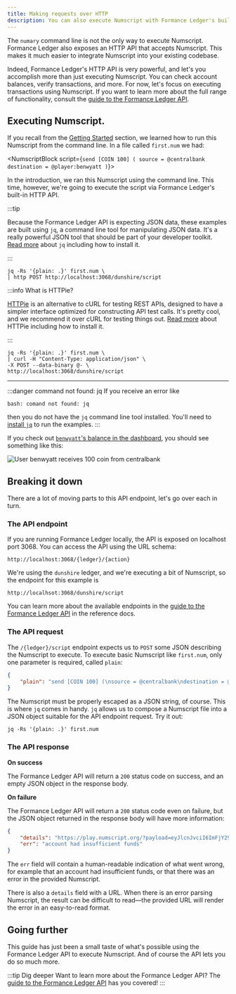 ```yaml
---
title: Making requests over HTTP
description: You can also execute Numscript with Formance Ledger's built-in API server.
---
```




The `numary` command line is not the only way to execute Numscript. Formance Ledger also exposes an HTTP API that accepts Numscript. This makes it much easier to integrate Numscript into your existing codebase.

Indeed, Formance Ledger's HTTP API is very powerful, and let's you accomplish more than just executing Numscript. You can check account balances, verify transactions, and more. For now, let's focus on executing transactions using Numscript. If you want to learn more about the full range of functionality, consult the [guide to the Formance Ledger API](/oss/ledger/api/).

<Prerequisites />

## Executing Numscript.

If you recall from the [Getting Started](/oss/ledger/get-started/hello-world/) section, we learned how to run this Numscript from the command line. In a file called `first.num` we had:

<NumscriptBlock script={`send [COIN 100] (
  source = @centralbank
  destination = @player:benwyatt
)`}></NumscriptBlock>

In the introduction, we ran this Numscript using the command line. This time, however, we're going to execute the script via Formance Ledger's built-in HTTP API.

:::tip

Because the Formance Ledger API is expecting JSON data, these examples are built using `jq`, a command line tool for manipulating JSON data. It's a really powerful JSON tool that should be part of your developer toolkit. [Read more](https://stedolan.github.io/jq/) about `jq` including how to install it.

:::

<Tabs>
  <TabItem value="httpie" label="HTTPie">

```shell
jq -Rs '{plain: .}' first.num \
| http POST http://localhost:3068/dunshire/script
```

:::info What is HTTPie?

[HTTPie](https://httpie.io/) is an alternative to cURL for testing REST APIs, designed to have a simpler interface optimized for constructing API test calls. It's pretty cool, and we recommend it over cURL for testing things out. [Read more](https://httpie.io/) about HTTPie including how to install it.

:::

  </TabItem>
  <TabItem value="curl" label="cURL">

```shell
jq -Rs '{plain: .}' first.num \
| curl -H "Content-Type: application/json" \
-X POST --data-binary @- \
http://localhost:3068/dunshire/script
```
  </TabItem>
</Tabs>
<hr />

:::danger command not found: jq
If you receive an error like
```shell
bash: comand not found: jq
```
then you do not have the `jq` command line tool installed. You'll need to [install `jq`](https://stedolan.github.io/jq/) to run the examples.
:::

If you check out [`benwyatt`'s balance in the dashboard](https://control.numary.com/accounts/player:benwyatt), you should see something like this:

![User `benwyatt` receives 100 coin from `centralbank`](http-1.png)

## Breaking it down

There are a lot of moving parts to this API endpoint, let's go over each in turn.

### The API endpoint

If you are running Formance Ledger locally, the API is exposed on localhost port 3068. You can access the API using the URL schema:

```
http://localhost:3068/{ledger}/{action}
```

We're using the `dunshire` ledger, and we're executing a bit of Numscript, so the endpoint for this example is

```
http://localhsot:3068/dunshire/script
```

You can learn more about the available endpoints in the [guide to the Formance Ledger API](/oss/ledger/api/) in the reference docs.

### The API request

The `/{ledger}/script` endpoint expects us to `POST` some JSON describing the Numscript to execute. To execute basic Numscript like `first.num`, only one parameter is required, called `plain`:

```json
{
    "plain": "send [COIN 100] (\nsource = @centralbank\ndestination = @player:benwyatt\n)\n"
}
```

The Numscript must be properly escaped as a JSON string, of course. This is where `jq` comes in handy. `jq` allows us to compose a Numscript file into a JSON object suitable for the API endpoint request. Try it out:

```shell
jq -Rs '{plain: .}' first.num
```

### The API response

**On success**

The Formance Ledger API will return a `200` status code on success, and an empty JSON object in the response body.

**On failure**

The Formance Ledger API will return a `200` status code even on failure, but the JSON object returned in the response body will have more information:

```json
{
    "details": "https://play.numscript.org/?payload=eyJlcnJvciI6ImFjY291bnQgaGFkIGluc3VmZmljaWVudCBmdW5kcyJ9",
    "err": "account had insufficient funds"
}
```

The `err` field will contain a human-readable indication of what went wrong, for example that an account had insufficient funds, or that there was an error in the provided Numscript.

There is also a `details` field with a URL. When there is an error parsing Numscript, the result can be difficult to read—the provided URL will render the error in an easy-to-read format.

## Going further

This guide has just been a small taste of what's possible using the Formance Ledger API to execute Numscript. And of course the API lets you do so much more.

:::tip Dig deeper
Want to learn more about the Formance Ledger API? The [guide to the Formance Ledger API](/oss/ledger/api/) has you covered!
:::